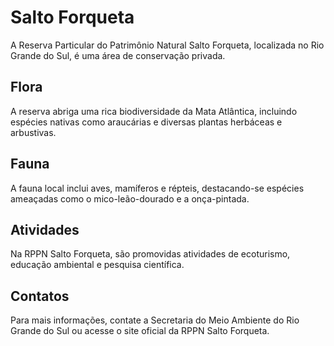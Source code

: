# Salto Forqueta

A Reserva Particular do Patrimônio Natural Salto Forqueta, localizada no Rio Grande do Sul, é uma área de conservação privada.

## Flora

A reserva abriga uma rica biodiversidade da Mata Atlântica, incluindo espécies nativas como araucárias e diversas plantas herbáceas e arbustivas.

## Fauna

A fauna local inclui aves, mamíferos e répteis, destacando-se espécies ameaçadas como o mico-leão-dourado e a onça-pintada.

## Atividades

Na RPPN Salto Forqueta, são promovidas atividades de ecoturismo, educação ambiental e pesquisa científica.

## Contatos

Para mais informações, contate a Secretaria do Meio Ambiente do Rio Grande do Sul ou acesse o site oficial da RPPN Salto Forqueta.